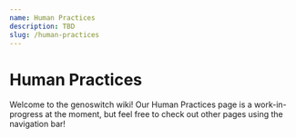```yaml
---
name: Human Practices
description: TBD
slug: /human-practices
---
```


# Human Practices

Welcome to the genoswitch wiki! Our Human Practices page is a work-in-progress at the moment, but feel free to check out other pages using the navigation bar!
